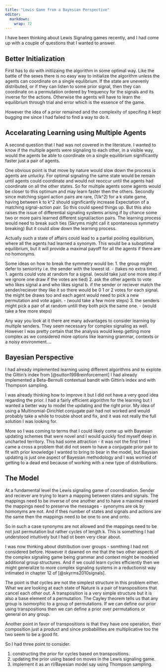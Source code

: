 ```yaml
---
title: "Lewis Game from a Bayesian Perspective"
editor: 
  markdown: 
    wrap: 72
---
```


I have been thinking about Lewis Signaling games recently, and I had
come up with a couple of questions that I wanted to answer.

## Better Initialization

First has to do with initlizaing the algorithm in some optimal way. Like
the battle of the sexes there is no easy way to initialize the algorithm
unless the agents can coordinate on a single equlibrium. If the state
are unevenly distributed, or if they can listen to some prior signal,
then they can coordinate on a permutation ordered by frequency for the
signals and its inverse for the actions. Otherwise the agents will have
to learn the equilibrium through trial and error which is the essence of
the game.

However the idea of a prior remained and the complexity of specifing it
kept bugging me since I had failed to find a way to do it.

## Accelarating Learning using Multiple Agents

A second question that I had was not covered in the literature. I wanted
to know if the multiple agents were signaling to each other, in a
visible way, would the agents be able to coordinate on a single
equilibrium significantly faster just a pair of agents.

One obvious point is that move by nature would slow down the process is
agents are unlucky. For optimal signaling the same state would be remain
until agents could coordinate and would not reoccur until the agents had
coordinate on all the other states. So for multiple agents some agents
would be closer to this optimum and may learn faster then the others.
Secondly since matching siganl action pairs are rare, (1/k\^2) for a k
state game, having between k to k\^2 should significantly increase
Expectation of a matching signal-action pair. So this could speed things
up. But this also raises the issue of differential signaling systems
arising if by chance some two or more pairs learned different
signal/action pairs. The learning process would need to break such ties
(Skryms might call it spontaneous symmetry breaking) But it could slow
down the learning process.

Actually such a state of affairs could lead to a partial pooling
equilibrium, where all the agents had learned a synonym. This would be a
suboptimal equilibrium, but it will provide a maximal payoff for all the
agents if there are no homonyms.

Some ideas on how to break the symmetry would be: 1. the group might
defer to seniorirty i.e. the sender with the lowest id. - (takes no
extra time). 1. agents could vote at random for a signal. (would take
just one more step if we ignore one draw if the votes are tied) 2. ask
the other agents to vote who likes signal a and who likes signal b. if
the sender or reciever match the sender/reciever they like it so there
would be 0 1 or 2 votes for each signal. the might be draws too and each
agent would need to pick a new permutation and vote again. - (would take
a few more steps) 3. the senders might pick a pair of at random untill
they both pick the same one. - (would take a few more steps)

Any way you look at it there are many advantages to consider learning by
multiple senders. They seem necessary for complex signaling as well.
However I was pretty certain that the analysis would keep getting more
complex as we considered more options like learning grammar, contexts or
a noisy environment....

## Bayesian Perspective

I had already implemented learning using different algorithms and to
explote the Gittin's index from [@sutton1998reinforcement] I had already
implemented a Beta-Bernulli contextual bandit with Gittin's index and
with Thompson sampling.

I was already thinking how to improve it but I did not have a very good
idea regarding the prior. I had a fairly efficient algorithm for the
learning but I wanted a better way to model the updating and the right
prior. My idea of using a Multinomial-Dirichlet conjugate pair had not
worked and would probably take a while to trouble shoot and fix, and it
was not really the full solution I was looking for.

More so I was coming to terms that I could likely come up with Bayesian
updating schemes that were novel and I would quickly find myself deep in
uncharted territory. This had some attraction - it was not the first
time I came a cross a problem that did not seem to have a conjugate
prior pair to fit with prior knowledge I wanted to bring to bear in the
model, but Baysian updating is just one aspect of Bayesian methodology
and I was worried of getting to a dead end because of working with a new
type of distributions.

## The Model

At a fundamental level the Lewis signaling game of coorrdination. Sender
and reciever are trying to learn a mapping between states and signals.
The mappings need to be inverse of one another and to have a maximal
reward the mappings need to preserve the messages - synonyms are ok by
homonyms are not. And if thes number of states and signals and actions
are the same then the mappings need to be one to one and onto.

So in such a case synonyms are not allowed and the mappings need to be
not just permutation but rather cycles of length k. This is something I
had understood intuitively but I had ot been very clear about.

I was now thinking about distribution over groups - somthing I had not
considered before. However it dawned on me that the two other aspects of
the complex signaling game being grammar and context might be modeled
additional group structures. And if we could learn cycles efficiently
then we might generalize to more complex signaling systems in a
reductionist way intimated in chapter 12 of [@skyrms2010signals].

The point is that cycles are not the simplest structure in this problem
either. What we are looking at each state of Nature is a pair of
transpositions that cancel each other out. A transposition is a very
simple structure but it is also a base element of a permutation. The
Cayley theorem tells us that any group is isomorphic to a group of
permutations. If we can define our prior using transpositions then we
can define a prior over permutations or general on any group.

Another point in favor of transpositions is that they have one
operation, their composition just a product and since probabilities are
multiplicative too the two seem to be a good fit.

So I had three point to consider.

1.  constructing the prior for cycles based on transpositions.
2.  updating the prior using based on moves in the Lewis signaling game.
3.  implement it as an rl/Bayesian model say using Thompson sampling.

